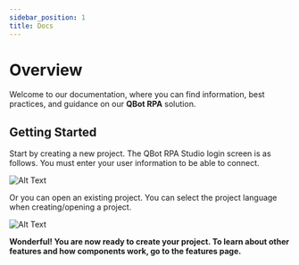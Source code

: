 ---
sidebar_position: 1
title: Docs
---

# Overview

Welcome to our documentation, where you can find information, best practices, and guidance on our **QBot RPA** solution.

## Getting Started

Start by creating a new project. The QBot RPA Studio login screen is as follows. You must enter your user information to be able to connect.

![Alt Text](../videos/QbotRpaStudio-Open.gif)

Or you can open an existing project. You can select the project language when creating/opening a project.

![Alt Text](../videos/QbotRpaStudio-Open2.gif)

**Wonderful! You are now ready to create your project. To learn about other features and how components work, go to the features page.**